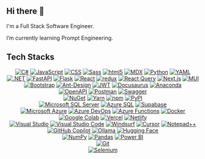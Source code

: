 ## Hi there 👋
I'm a Full Stack Software Engineer.

I’m currently learning Prompt Engineering. 

## Tech Stacks 

<p align="center">
  <!-- Languagues --> 
  <a href="#"><img src="https://custom-icon-badges.demolab.com/badge/C%23-%23239120.svg?logo=cshrp&amp;logoColor=white" alt="C#"></a>
  <a href="#"><img src="https://img.shields.io/badge/JavaScript-F7DF1E?logo=javascript&amp;logoColor=000" alt="JavaScript"></a>
  <a href="#"><img src="https://img.shields.io/badge/CSS-639?logo=css&amp;logoColor=fff" alt="CSS"></a>
  <a href="#"><img src="https://img.shields.io/badge/Sass-C69?logo=sass&amp;logoColor=fff" alt="Sass"></a>
  <a href="#"><img src="https://img.shields.io/badge/HTML-%23E34F26.svg?logo=html5&amp;logoColor=white" alt="html5"></a>
  <a href="#"><img src="https://img.shields.io/badge/MDX-1B1F24?logo=mdx&amp;logoColor=fff" alt="MDX"></a>
  <a href="#"><img src="https://img.shields.io/badge/Python-3776AB?logo=python&amp;logoColor=fff" alt="Python"></a>
  <a href="#"><img src="https://img.shields.io/badge/yaml-%23ffffff.svg?logo=yaml&amp;logoColor=151515" alt="YAML"></a>
</br>
  <!-- Frameworks, Platforms and Libraries --> 
  <a href="#"><img src="https://img.shields.io/badge/.NET-512BD4?logo=dotnet&amp;logoColor=fff" alt=".NET"></a>
  <a href="#"><img src="https://img.shields.io/badge/FastAPI-009485.svg?logo=fastapi&amp;logoColor=white" alt="FastAPI"></a>
  <a href="#"><img src="https://img.shields.io/badge/Flask-000?logo=flask&amp;logoColor=fff" alt="Flask"></a>
  <a href="#"><img src="https://img.shields.io/badge/React-%2320232a.svg?logo=react&amp;logoColor=%2361DAFB" alt="React"></a>
  <a href="#"><img src="https://img.shields.io/badge/-Redux-764ABC?style=flat-square&logo=redux&logoColor=white" alt="redux" /></a>
  <a href="#"><img src="https://img.shields.io/badge/React%20Query-FF4154?logo=reactquery&amp;logoColor=fff" alt="React Query"></a>
  <a href="#"><img src="https://img.shields.io/badge/Next.js-black?logo=next.js&amp;logoColor=white" alt="Next.js"></a>
  <a href="#"> <img src="https://img.shields.io/badge/MUI-%230081CB.svg?logo=mui&amp;logoColor=white" alt="MUI"></a>
  <a href="#"><img src="https://img.shields.io/badge/Bootstrap-7952B3?logo=bootstrap&amp;logoColor=fff" alt="Bootstrap"></a>
  <a href="#"><img src="https://img.shields.io/badge/-AntDesign-%230170FE?logo=ant-design&amp;logoColor=white" alt="Ant-Design"></a>
  <a href="#"><img src="https://img.shields.io/badge/JWT-black?logo=JSON%20web%20tokens" alt="JWT"></a>
  <a href="#"><img src="https://img.shields.io/badge/Docusaurus-3ECC5F?logo=docusaurus&amp;logoColor=fff" alt="Docusaurus"></a>
  <a href="#"><img src="https://img.shields.io/badge/Anaconda-%2344A833.svg?logo=anaconda&amp;logoColor=white" alt="Anaconda"></a>
</br>
  <!-- API Management --> 
  <a href="#"><img src="https://img.shields.io/badge/OpenAPI-6BA539?logo=openapiinitiative&amp;logoColor=white" alt="OpenAPI"></a>
  <a href="#"><img src="https://img.shields.io/badge/Postman-FF6C37?logo=postman&amp;logoColor=white" alt="Postman"></a>
  <a href="#"><img src="https://img.shields.io/badge/Swagger-85EA2D?logo=insomnia&amp;logoColor=000" alt="Swagger">
</br>    
  <!-- Package Management --> 
  <a href="#"><img src="https://img.shields.io/badge/NuGet-004880?logo=nuget&amp;logoColor=fff" alt="NuGet"></a>
  <a href="#"><img src="https://img.shields.io/badge/Yarn-2C8EBB?logo=yarn&amp;logoColor=fff" alt="Yarn"></a>
  <a href="#"><img src="https://img.shields.io/badge/-NPM-CB3837?logo=npm&logoColor=white" alt="npm"/></a>
  <a href="#"><img src="https://img.shields.io/badge/PyPI-3775A9?logo=pypi&amp;logoColor=fff" alt="PyPI"></a>
</br>
  <!-- Database --> 
  <a href="#"><img src="https://custom-icon-badges.demolab.com/badge/Microsoft%20SQL%20Server-CC2927?logo=mssqlserver-white&amp;logoColor=white" alt="Microsoft SQL Server"></a>
  <a href="#"><img src="https://img.shields.io/badge/Azure%20SQL-0078D7?logo=Azure%20SQL&amp;logoColor=white" alt="Azure SQL"></a>
  <a href="#"><img src="https://img.shields.io/badge/Supabase-3FCF8E?logo=supabase&amp;logoColor=fff" alt="Supabase"></a>
</br>
  <!-- Cloud , CI, CD--> 
  <a href="#"><img src="https://custom-icon-badges.demolab.com/badge/Microsoft%20Azure-0089D6?logo=msazure&amp;logoColor=white" alt="Microsoft Azure"></a>
  <a href="#"><img src="https://custom-icon-badges.demolab.com/badge/Azure%20DevOps-0078D7?logo=azure-devops-white&amp;logoColor=fff" alt="Azure DevOps"></a>
  <a href="#"><img src="https://custom-icon-badges.demolab.com/badge/Azure%20Functions-0078D7?logo=azure-functions&amp;logoColor=fff" alt="Azure Functions"></a>
  <a href="#"><img src="https://img.shields.io/badge/Docker-2496ED?logo=docker&amp;logoColor=fff" alt="Docker"></a>
  <a href="#"><img src="https://img.shields.io/badge/Google%20Colab-F9AB00?logo=googlecolab&amp;logoColor=fff" alt="Google Colab"></a>
  <a href="#"><img src="https://img.shields.io/badge/Vercel-%23000000.svg?logo=vercel&amp;logoColor=white" alt="Vercel"></a>
  <a href="#"><img src="https://img.shields.io/badge/Netlify-%23000000.svg?logo=netlify&amp;logoColor=#00C7B7" alt="Netlify"></a>
</br> 
  <!-- Editor, IDE --> 
  <a href="#"><img src="https://custom-icon-badges.demolab.com/badge/Visual%20Studio-5C2D91.svg?&amp;logo=visualstudio&amp;logoColor=white" alt="Visual Studio"></a>
  <a href="#"><img src="https://custom-icon-badges.demolab.com/badge/Visual%20Studio%20Code-0078d7.svg?logo=vsc&amp;logoColor=white" alt="Visual Studio Code"></a>
  <a href="#"><img src="https://img.shields.io/badge/Windsurf-0B100F?logo=windsurf&amp;logoColor=fff" alt="Windsurf"></a>
  <a href="#"><img src="https://custom-icon-badges.demolab.com/badge/Cursor-000000?logo=cursor-ai-white" alt="Cursor"></a>
  <a href="#"><img src="https://img.shields.io/badge/Notepad++-90E59A.svg?&amp;logo=notepad%2b%2b&amp;logoColor=black" alt="Notepad++"></a>
</br>
  <!-- AI --> 
  <a href="#"><img src="https://img.shields.io/badge/GitHub%20Copilot-000?logo=githubcopilot&amp;logoColor=fff" alt="GitHub Copilot"></a>
  <a href="#"><img src="https://img.shields.io/badge/Ollama-fff?logo=ollama&amp;logoColor=000" alt="Ollama"></a>
  <a href="#"><img src="https://img.shields.io/badge/Hugging%20Face-FFD21E?logo=huggingface&amp;logoColor=000" alt="Hugging Face"></a>
</br>
  <!-- Data Science, ETL --> 
  <a href="#"><img src="https://img.shields.io/badge/NumPy-4DABCF?logo=numpy&amp;logoColor=fff" alt="NumPy"></a>
  <a href="#"><img src="https://img.shields.io/badge/Pandas-150458?logo=pandas&amp;logoColor=fff" alt="Pandas"></a>
  <a href="#"><img src="https://custom-icon-badges.demolab.com/badge/Power%20BI-F1C912?logo=power-bi&amp;logoColor=fff" alt="Power BI"></a>
</br>
  <!-- Version Control --> 
  <a href="#"><img src="https://img.shields.io/badge/Git-F05032?logo=git&amp;logoColor=fff" alt="Git"></a>
</br>
  <!-- Test --> 
  <a href="#"><img src="https://img.shields.io/badge/-selenium-%43B02A?logo=selenium&amp;logoColor=white" alt="Selenium"></a>
</p>
     


<!---
**ShigureDD/ShigureDD** is a ✨ _special_ ✨ repository because its `README.md` (this file) appears on your GitHub profile.

Here are some ideas to get you started:

- 🔭 I’m currently working on ...
- 🌱 I’m currently learning ...
- 👯 I’m looking to collaborate on ...
- 🤔 I’m looking for help with ...
- 💬 Ask me about ...
- 📫 How to reach me: ...
- 😄 Pronouns: ...
- ⚡ Fun fact: ...
-->
